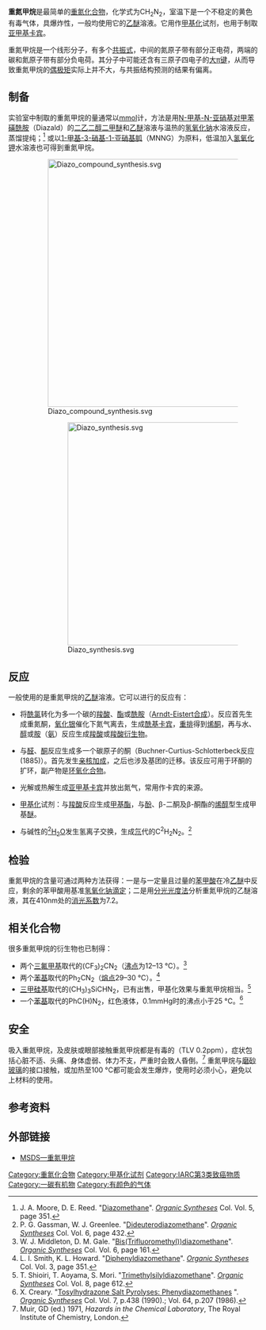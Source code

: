 {{NoteTA|G1=Chemistry}}
{{Chembox
|   Name = 重氮甲烷
|   ImageFile = diazomethane.png
|   ImageSize = 140px
|   ImageName = 重氮甲烷
|   ImageFile1 = Diazomethane-3D-vdW.png
|   ImageSize1 = 160px
|   ImageName1 = 重氮甲烷
|   IUPACName = Diazomethane
| Section1 = {{Chembox Identifiers
| CASNo = 334-88-3
| CASNo_Ref = {{cascite|correct|CAS}}
|    SMILES  =  C=[N+]=[N-]
|    RTECS  =  
  |  ChemSpiderID_Ref  = {{chemspidercite|correct|chemspider}}|  ChemSpiderID  =  9176
|  PubChem  =  9550
|  ChEBI_Ref  = {{ebicite|changed|EBI}}|  ChEBI  =  73716
|  InChI  =  1/CH2N2/c1-3-2/h1H2
|  InChIKey  =  YXHKONLOYHBTNS-UHFFFAOYAZ
|  StdInChI_Ref  = {{stdinchicite|correct|chemspider}}|  StdInChI  =  1S/CH2N2/c1-3-2/h1H2
|  StdInChIKey_Ref  = {{stdinchicite|correct|chemspider}}|  StdInChIKey  =  YXHKONLOYHBTNS-UHFFFAOYSA-N
|  KEGG_Ref  = {{keggcite|changed|kegg}}|  KEGG  =  C19387
 
}}
| Section2 = {{Chembox Properties
|   Formula = C<sub></sub>H<sub>2</sub>N<sub>2</sub>
|   MolarMass = 42.04 
| Density= 1.45 g·cm<sup>−3</sup><ref name="GESTIS">{{GESTIS|Name=Diazomethan|ZVG=34010|CAS=334-88-3|Datum=18. Februar 2017}}.</ref>
| MeltingPt= −145 [[摄氏度|°C]]<ref name="GESTIS" />
| BoilingPt= −23 °C<ref name="GESTIS" />
| Solubility= 分解<ref name="GESTIS" />
|SolubleOther=可溶于[[乙醇|乙醇]]、[[乙醚|乙醚]]和[[苯|苯]]<ref>Hans Beyer, Wolfgang Walter, Wittko Francke: ''[[Beyer-Walter_Lehrbuch_der_Organischen_Chemie|Lehrbuch der Organischen Chemie]].'' 23. Auflage. S. Hirzel Verlag 1998, ISBN 3-7776-0808-4.</ref>
  }}
| Section3 = {{Chembox Structure
|   MolShape = [[直线形分子构型|直线形]]C=N=N骨架
|   Dipole = 极性
  }}
| Section7 = {{Chembox Hazards
|   ExternalMSDS = 
|   MainHazards = 有毒、爆炸性
|   FlashPt =
|   RPhrases = {{R12}}, {{R19}}, {{R22}}, {{R66}}, {{R67}}
|   SPhrases = {{S9}}, {{S16}}, {{S29}}, {{S33}}
  }}
| Section8 = {{Chembox Related
|   Function = [[官能团|官能团]]
|   OtherFunctn = [[叠氮化物|叠氮化物]] R-N=N=N<br />[[偶氮化合物|偶氮化合物]] R-N=N-R
|   OtherCpds = R<sub>2</sub>CN<sub>2</sub><br />R = [[苯基|Ph]]、[[三甲硅基|TMS]]、[[三氟甲基|CF<sub>3</sub>]]}}
}}

'''重氮甲烷'''是最简单的[[重氮化合物|重氮化合物]]，化学式为CH<sub>2</sub>N<sub>2</sub>，室温下是一个不稳定的黄色有毒气体，具爆炸性，一般均使用它的[[乙醚|乙醚]]溶液。它用作[[甲基化|甲基化]]试剂，也用于制取[[亚甲基|亚甲基]][[卡宾|卡宾]]。

重氮甲烷是一个线形分子，有多个[[共振式|共振式]]，中间的氮原子带有部分正电荷，两端的碳和氮原子带有部分负电荷。其分子中可能还含有三原子四电子的[[大π键|大π键]]，从而导致重氮甲烷的[[偶极矩|偶极矩]]实际上并不大，与共振结构预测的结果有偏离。

== 制备 ==
实验室中制取的重氮甲烷的量通常以[[mmol|mmol]]计，方法是用[[N-甲基-N-亚硝基对甲苯磺酰胺|N-甲基-N-亚硝基对甲苯磺酰胺]]（Diazald）的[[二乙二醇二甲醚|二乙二醇二甲醚]]和[[乙醚|乙醚]]溶液与温热的[[氢氧化钠|氢氧化钠]]水溶液反应，蒸馏提纯；<ref>J. A. Moore, D. E. Reed. "[http://www.orgsyn.org/orgsyn/pdfs/CV5P0351.pdf Diazomethane]{{dead link|date=2018年1月 |bot=InternetArchiveBot |fix-attempted=yes }}". ''[[Organic_Syntheses|Organic Syntheses]]'' Col. Vol. 5, page 351.</ref> 或以[[1-甲基-3-硝基-1-亚硝基胍|1-甲基-3-硝基-1-亚硝基胍]]（MNNG）为原料，低温加入[[氢氧化钾|氢氧化钾]]水溶液也可得到重氮甲烷。

:[[File:Diazo_compound_synthesis.svg|500px]]

::[[File:Diazo_synthesis.svg|450px]]

== 反应 ==
一般使用的是重氮甲烷的[[乙醚|乙醚]]溶液。它可以进行的反应有：
* 将[[酰氯|酰氯]]转化为多一个碳的[[羧酸|羧酸]]、[[酯|酯]]或[[酰胺|酰胺]]（[[Arndt-Eistert合成|Arndt-Eistert合成]]）。反应首先生成重氮酮，[[氧化银|氧化银]]催化下氮气离去，生成[[酰基|酰基]][[卡宾|卡宾]]，[[重排|重排]]得到[[烯酮|烯酮]]，再与水、[[醇|醇]]或[[胺|胺]]（[[氨|氨]]）反应生成[[羧酸|羧酸]]或[[羧酸衍生物|羧酸衍生物]]。

* 与[[醛|醛]]、[[酮|酮]]反应生成多一个碳原子的酮（Buchner-Curtius-Schlotterbeck反应(1885)）。首先发生[[亲核加成|亲核加成]]，之后也涉及基团的迁移。该反应可用于环酮的扩环，副产物是[[环氧化合物|环氧化合物]]。

* 光解或热解生成[[亚甲基|亚甲基]][[卡宾|卡宾]]并放出氮气，常用作卡宾的来源。

* [[甲基化|甲基化]]试剂：与[[羧酸|羧酸]]反应生成[[甲基|甲基]][[酯|酯]]，与[[酚|酚]]、β-二酮及β-酮酯的[[烯醇|烯醇]]型生成甲基[[醚|醚]]。

* 与碱性的[[重水|<sup>2</sup>H<sub>2</sub>O]]发生氢离子交换，生成[[氘|氘]]代的C<sup>2</sup>H<sub>2</sub>N<sub>2</sub>。<ref>P. G. Gassman, W. J. Greenlee. "[http://www.orgsyn.org/orgsyn/pdfs/CV6P0432.pdf Dideuterodiazomethane]{{dead link|date=2018年1月 |bot=InternetArchiveBot |fix-attempted=yes }}". ''[[Organic_Syntheses|Organic Syntheses]]'' Col. Vol. 6, page 432.</ref>

== 检验 ==
重氮甲烷的含量可通过两种方法获得：一是与一定量且过量的[[苯甲酸|苯甲酸]]在冷[[乙醚|乙醚]]中反应，剩余的苯甲酸用基准[[氢氧化钠|氢氧化钠]][[滴定|滴定]]；二是用[[分光光度法|分光光度法]]分析重氮甲烷的乙醚溶液，其在410nm处的[[消光系数|消光系数]]为7.2。

== 相关化合物 ==
{{seealso|重氮化合物}}
很多重氮甲烷的衍生物也已制得：
* 两个[[三氟甲基|三氟甲基]]取代的(CF<sub>3</sub>)<sub>2</sub>CN<sub>2</sub>（[[沸点|沸点]]为12–13 °C）。<ref>W. J. Middleton, D. M. Gale. "[http://www.orgsyn.org/orgsyn/pdfs/CV6P0161.pdf Bis(Trifluoromethyl))diazomethane]{{dead link|date=2018年1月 |bot=InternetArchiveBot |fix-attempted=yes }}". ''[[Organic_Syntheses|Organic Syntheses]]'' Col. Vol. 6, page 161.</ref>
* 两个[[苯基|苯基]]取代的Ph<sub>2</sub>CN<sub>2</sub>（[[熔点|熔点]]29–30 °C）。<ref>L. I. Smith, K. L. Howard. "[http://www.orgsyn.org/orgsyn/pdfs/CV3P0351.pdf Diphenyldiazomethane]{{dead link|date=2018年1月 |bot=InternetArchiveBot |fix-attempted=yes }}". ''[[Organic_Syntheses|Organic Syntheses]]'' Col. Vol. 3, page 351.</ref>
* [[三甲硅基|三甲硅基]]取代的(CH<sub>3</sub>)<sub>3</sub>SiCHN<sub>2</sub>，已有出售，甲基化效果与重氮甲烷相当。<ref>T. Shioiri, T. Aoyama, S. Mori. "[http://www.orgsyn.org/orgsyn/pdfs/CV8P0612.pdf Trimethylsilyldiazomethane]{{dead link|date=2018年1月 |bot=InternetArchiveBot |fix-attempted=yes }}". ''[[Organic_Syntheses|Organic Syntheses]]'' Col. Vol. 8, page 612.</ref>
* 一个[[苯基|苯基]]取代的PhC(H)N<sub>2</sub>，红色液体，0.1mmHg时的沸点小于25 °C。<ref>X. Creary. "[http://www.orgsyn.org/orgsyn/pdfs/CV7P0438.pdf Tosylhydrazone Salt Pyrolyses: Phenydiazomethanes] {{Wayback|url=http://www.orgsyn.org/orgsyn/pdfs/CV7P0438.pdf |date=20070930210412 }}". ''[[Organic_Syntheses|Organic Syntheses]]'' Col. Vol. 7, p.438 (1990).; Vol. 64, p.207 (1986).</ref>

== 安全 ==
吸入重氮甲烷，及皮肤或眼部接触重氮甲烷都是有毒的（TLV 0.2ppm），症状包括心脏不适、头痛、身体虚弱、体力不支，严重时会致人昏倒。<ref name="HitCL">Muir, GD (ed.) 1971, ''Hazards in the Chemical Laboratory'', The Royal Institute of Chemistry, London.</ref> 重氮甲烷与[[磨砂玻璃|磨砂玻璃]]的接口接触，或加热至100 °C都可能会发生爆炸，使用时必须小心，避免以上材料的使用。

== 参考资料 ==
{{Reflist}}

== 外部链接 ==
* [http://www.inchem.org/documents/icsc/icsc/eics1256.htm MSDS—重氮甲烷] {{Wayback|url=http://www.inchem.org/documents/icsc/icsc/eics1256.htm |date=20201225082659 }}

[[Category:重氮化合物|Category:重氮化合物]]
[[Category:甲基化试剂|Category:甲基化试剂]]
[[Category:IARC第3类致癌物质|Category:IARC第3类致癌物质]]
[[Category:一碳有机物|Category:一碳有机物]]
[[Category:有颜色的气体|Category:有颜色的气体]]